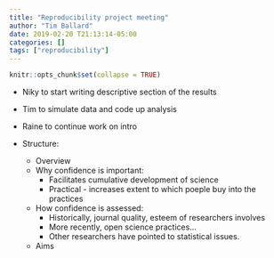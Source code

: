 ```yaml
---
title: "Reproducibility project meeting"
author: "Tim Ballard"
date: 2019-02-20 T21:13:14-05:00
categories: []
tags: ["reproducibility"]
---
```


```r
knitr::opts_chunk$set(collapse = TRUE)
```

* Niky to start writing descriptive section of the results

* Tim to simulate data and code up analysis

* Raine to continue work on intro

* Structure:
  * Overview
  * Why confidence is important:
    * Facilitates cumulative development of science
    * Practical - increases extent to which poeple buy into the practices
  * How confidence is assessed:
    * Historically, journal quality, esteem of researchers involves
    * More recently, open science practices...
    * Other researchers have pointed to statistical issues.
  * Aims


